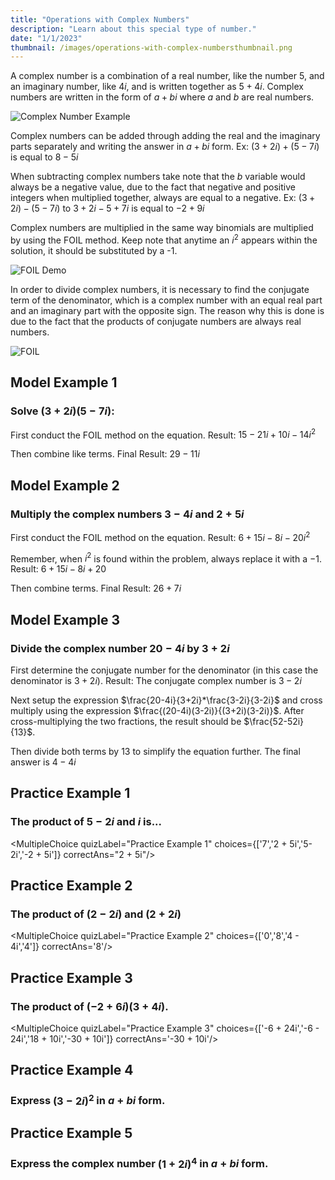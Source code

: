 ```yaml
---
title: "Operations with Complex Numbers"
description: "Learn about this special type of number."
date: "1/1/2023"
thumbnail: /images/operations-with-complex-numbersthumbnail.png
---
```

A complex number is a combination of a real number, like the number $5$, and an imaginary number, like $4i$, and is written together as $5 + 4i$. Complex numbers are written in the form of $a + bi$ where $a$ and $b$ are real numbers.

![Complex Number Example](/images/complex_numdia1.jpg)

Complex numbers can be added through adding the real and the imaginary parts separately and writing the answer in $a + bi$ form. Ex: $(3 + 2i) + (5 - 7i)$ is equal to $8 - 5i$

When subtracting complex numbers take note that the $b$ variable would always be a negative value, due to the fact that negative and positive integers when multiplied together, always are equal to a negative. Ex: $(3 + 2i) - (5 - 7i)$ to $3 + 2i - 5 + 7i$ is equal to $-2 + 9i$

Complex numbers are multiplied in the same way binomials are multiplied by using the FOIL method. Keep note that anytime an $i^2$ appears within the solution, it should be substituted by a -1.

![FOIL Demo](/images/Foil_demo.png)

In order to divide complex numbers, it is necessary to find the conjugate term of the denominator, which is a complex number with an equal real part and an imaginary part with the opposite sign. The reason why this is done is due to the fact that the products of conjugate numbers are always real numbers.

![FOIL](/images/conjuaget32.jpg)

## Model Example 1

### Solve $(3 + 2i)(5 - 7i)$:

First conduct the FOIL method on the equation. Result: $15 - 21i + 10i - 14i^2$

Then combine like terms. Final Result: $29 - 11i$

## Model Example 2

### Multiply the complex numbers $3 - 4i$ and $2 + 5i$

First conduct the FOIL method on the equation. Result: $6 + 15i - 8i - 20i^2$

Remember, when $i^2$ is found within the problem, always replace it with a $-1$. Result: $6 + 15i - 8i +20$

Then combine terms. Final Result: $26 + 7i$

## Model Example 3

### Divide the complex number $20 - 4i$ by $3 + 2i$

First determine the conjugate number for the denominator (in this case the denominator is $3 + 2i$). Result: The conjugate complex number is $3 - 2i$

Next setup the expression $\frac{20-4i}{3+2i}*\frac{3-2i}{3-2i}$ and cross multiply using the expression $\frac{(20-4i)(3-2i)}{(3+2i)(3-2i)}$. After cross-multiplying the two fractions, the result should be $\frac{52-52i}{13}$.

Then divide both terms by $13$ to simplify the equation further. The final answer is $4 - 4i$

## Practice Example 1

### The product of $5-2i$ and $i$ is...

<DesmosCalc divID="645465645"/>

<MultipleChoice quizLabel="Practice Example 1" choices={['7','2 + 5i','5- 2i','-2 + 5i']} correctAns="2 + 5i"/>

## Practice Example 2

### The product of $(2-2i)$ and $(2+2i)$

<DesmosCalc divID="676765765765"/>

<MultipleChoice quizLabel="Practice Example 2" choices={['0','8','4 - 4i','4']} correctAns='8'/>

## Practice Example 3

### The product of $(-2+6i)(3+4i)$.

<DesmosCalc divID="43244321432143226535665"/>

<MultipleChoice quizLabel="Practice Example 3" choices={['-6 + 24i','-6 - 24i','18 + 10i','-30 + 10i']} correctAns='-30 + 10i'/>

## Practice Example 4

### Express $(3-2i)^2$ in $a+bi$ form.

<DesmosCalc divID="3413133243243244423342"/>

<ShortResponse quizLabel="Practice Example 4" regex="^(?=.*5)(?=.*-)(?=.*12)(?=.*i).+" />

## Practice Example 5

### Express the complex number $(1+2i)^4$ in $a + bi$ form.

<DesmosCalc divID="434343543"/>

<ShortResponse quizLabel="Practice Example 5" regex="^(?=.*-)(?=.*7)(?=.*24)(?=.*i).+" />